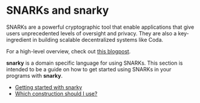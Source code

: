 
<Metadata title="SNARKs Guide" />

# SNARKs and snarky

SNARKs are a powerful cryptographic tool that enable applications
that give users unprecedented levels of oversight and privacy.
They are also a key-ingredient in building scalable decentralized systems like Coda.

For a high-level overview, check out [this blogpost](https://codaprotocol.com/blog/zkp-guide.html).

**snarky** is a domain specific language for using SNARKs.
This section is intended to be a guide on how to get started using SNARKs in
your programs with **snarky**.

- [Getting started with snarky](/docs/snarks/snarky)
- [Which construction should I use?](/docs/snarks/constructions)

